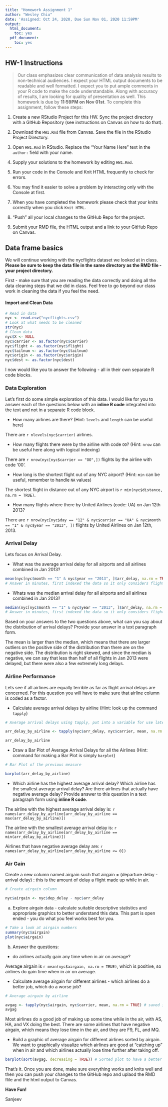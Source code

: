 ```yaml
---
title: "Homework Assignment 1"
author: "Wesley Chiu"
date: 'Assigned: Oct 24, 2020, Due Sun Nov 01, 2020 11:59PM'
output:
  html_document:
    toc: yes
  pdf_document:
    toc: yes
---
```


## HW-1 Instructions

> Our class emphasizes clear communication of data analysis results to non-technical audiences. I expect your HTML output documents to be readable and well formatted. I expect you to put ample comments in your R code to make the code understandable. Along with accuracy of results, I am looking for quality of presentation as well. This homework is due by **11:59PM on Nov 01st**.  To complete this assignment, follow these steps:

1. Create a new RStudio Project for this HW. Sync the project directory with a GitHub Repository (see instructions on Canvas on how to do that). 

2. Download the `HW1.Rmd` file from Canvas. Save the file in the RStudio Project Directory. 

3. Open `HW1.Rmd` in RStudio. Replace the "Your Name Here" text in the `author:` field with your name.

4. Supply your solutions to the homework by editing `HW1.Rmd`.

5. Run your code in the Console and Knit HTML frequently to check for errors.

6. You may find it easier to solve a problem by interacting only with the Console at first. 

7. When you have completed the homework please check that your knits correctly when you click `Knit HTML`.

8. "Push" all your local changes to the GitHub Repo for the project.

9. Submit your RMD file, the HTML output and a link to your GitHub Repo on Canvas.


## Data frame basics

We will continue working with the nycflights dataset we looked at in class. **Please be sure to keep the data file in the same directory as the RMD file - your project directory.**

First - make sure that you are reading the data correctly and doing all the data cleaning steps that we did in class. Feel free to go beyond our class work in cleaning the data if you feel the need. 

#### Import and Clean Data

```r
# Read in data
nyc <- read.csv("nycflights.csv")
# Look at what needs to be cleaned
str(nyc)
# Clean data
nyc$X <- NULL
nyc$carrier <- as.factor(nyc$carrier)
nyc$flight <- as.factor(nyc$flight)
nyc$tailnum <- as.factor(nyc$tailnum)
nyc$origin <- as.factor(nyc$origin)
nyc$dest <- as.factor(nyc$dest)
```


I now would like you to answer the following - all in their own separate R code blocks.

### Data Exploration

Let's first do some simple exploration of this data. I would like for you to answer each of the questions below with an **inline R code** integrated into the text and not in a separate R code block.

- How many airlines are there? (Hint: `levels` and `length` can be useful here)

There are `r nlevels(nyc$carrier)` airlines.

- How many flights there were by the airline with code `OO`? (Hint: `nrow` can be useful here along with logical indexing)

There are `r nrow(nyc[nyc$carrier == "OO",])` flights by the airline with code '00'.

- How long is the shortest flight out of any NYC airport? (Hint: `min` can be useful, remember to handle `NA` values)

The shortest flight in distance out of any NYC airport is `r min(nyc$distance, na.rm = TRUE)`.

- How many flights where there by United Airlines (code: UA) on Jan 12th 2013?

There are `r nrow(nyc[nyc$day == "12" & nyc$carrier == "UA" & nyc$month == "1" & nyc$year == "2013", ])` flights by United Airlines on Jan 12th, 2013.

### Arrival Delay

Lets focus on Arrival Delay.

- What was the average arrival delay for all airports and all airlines combined in Jan 2013? 

```r
mean(nyc[nyc$month == "1" & nyc$year == "2013", ]$arr_delay, na.rm = TRUE)
# Answer in minutes, first indexed the data so it only considers flights during Jan 2013, then took the mean of arr_delay.
```


- Whats was the median arrival delay for all airports and all airlines combined in Jan 2013?

```r
median(nyc[nyc$month == "1" & nyc$year == "2013", ]$arr_delay, na.rm = TRUE)
# Answer in minutes, first indexed the data so it only considers flights during Jan 2013, then took the median of arr_delay.
```


Based on your answers to the two questions above, what can you say about the distribution of arrival delays? Provide your answer in a text paragraph form.

The mean is larger than the median, which means that there are larger outliers on the positive side of the distribution than there are on the negative side. The distribution is right skewed, and since the median is negative, we can say that less than half of all flights in Jan 2013 were delayed, but there were also a few extremely long delays. 

### Airline Performance

Lets see if all airlines are equally terrible as far as flight arrival delays are concerned. For this question you will have to make sure that airline column is coded as a factor.

- Calculate average arrival delays by airline (Hint: look up the command `tapply`)

```r
# Average arrival delays using tapply, put into a variable for use later.

arr_delay_by_airline <- tapply(nyc$arr_delay, nyc$carrier, mean, na.rm = TRUE)

arr_delay_by_airline

```


- Draw a Bar Plot of Average Arrival Delays for all the Airlines (Hint: command for making a Bar Plot is simply `barplot`)

```r
# Bar Plot of the previous measure

barplot(arr_delay_by_airline)

```


- Which airline has the highest average arrival delay? Which airline has the smallest average arrival delay? Are there airlines that actually have negative average delay? Provide answer to this question in a text paragraph form using **inline R code**.

The airline with the highest average arrival delay is: `r names(arr_delay_by_airline[arr_delay_by_airline == max(arr_delay_by_airline)])`

The airline with the smallest average arrival delay is: `r names(arr_delay_by_airline[arr_delay_by_airline == min(arr_delay_by_airline)])`

Airlines that have negative average delay are: `r names(arr_delay_by_airline[arr_delay_by_airline <= 0])`


### Air Gain

Create a new column named airgain such that airgain = (departure delay - arrival delay) : this is the amount of delay a flight made up while in air.

```r
# Create airgain column

nyc$airgain <- nyc$dep_delay - nyc$arr_delay
```


a) Explore airgain data - calculate suitable descriptive statistics and appropriate graphics to better understand this data. This part is open ended - you do what you feel works best for you.

```r
# Take a look at airgain numbers
summary(nyc$airgain)
plot(nyc$airgain)

```


b) Answer the questions:

  - do airlines actually gain any time when in air on average? 
  
  Average airgain is `r mean(nyc$airgain, na.rm = TRUE)`, which is positive, so airlines do gain time when in air on average. 

  - Calculate average airgain for different airlines - which airlines do a better job, which do a worse job? 
  
```r
# Average airgain by airline

avgag <- tapply(nyc$airgain, nyc$carrier, mean, na.rm = TRUE) # saved into a variable for use later in the plot. 
avgag 
```

Most airlines do a good job of making up some time while in the air, with AS, HA, and VX doing the best. There are some airlines that have negative airgain, which means they lose time in the air, and they are F9, FL, and MQ. 

  - Build a graphic  of average airgain for different airlines sorted by airgain. We want to graphically visualize which airlines are good at "catching up" when in air and which airlines actually lose time further after taking off.
  
```r
barplot(sort(avgag, decreasing = TRUE)) # Sorted plot to have a better visual. 
```
  

That's it. Once you are done, make sure everything works and knits well and then you can push your changes to the GitHub repo and uplaod the RMD flile and the html output to Canvas.

**Have Fun!**

Sanjeev
